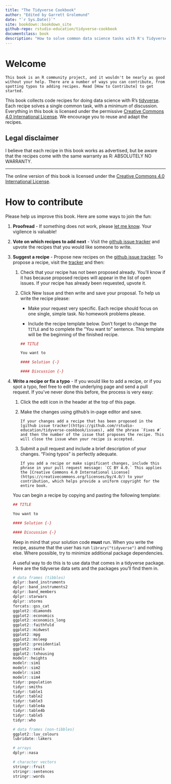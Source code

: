 ```yaml
--- 
title: "The Tidyverse Cookbook"
author: "Edited by Garrett Grolemund"
date: "`r Sys.Date()`"
site: bookdown::bookdown_site
github-repo: rstudio-education/tidyverse-cookbook
documentclass: book
description: "How to solve common data science tasks with R's Tidyverse"
---
```


# Welcome {-}

```block2
This book is an R community project, and it wouldn't be nearly as good without your help. There are a number of ways you can contribute, from spotting typos to adding recipes. Read [How to Contribute] to get started.
```

This book collects code recipes for doing data science with R's [tidyverse](#what-is-the-tidyverse). Each recipe solves a single common task, with a minimum of discussion. Everything in this book is licensed under the permissive [Creative Commons 4.0 International License](https://creativecommons.org/licenses/by/4.0/). We encourage you to reuse and adapt the recipes.
   
## Legal disclaimer {-}

I believe that each recipe in this book works as advertised, but be aware that the recipes come with the same warranty as R: ABSOLUTELY NO WARRANTY. 

***

The online version of this book is licensed under the [Creative Commons 4.0 International License](https://creativecommons.org/licenses/by/4.0/).

# How to contribute {-}

Please help us improve this book. Here are some ways to join the fun: 

1. **Proofread** - If something does not work, please 
  [let me know](https://github.com/rstudio-education/tidyverse-cookbook/issues). Your vigilence is valuable!
  
1. **Vote on which recipes to add next** - Visit the [github issue tracker](https://github.com/rstudio-education/tidyverse-cookbook/issues) and upvote the recipes that you would like someone to write.

1. **Suggest a recipe** - Propose new recipes on the [github issue tracker](https://github.com/rstudio-education/tidyverse-cookbook/issues). To propose a recipe, visit the [tracker](https://github.com/rstudio-education/tidyverse-cookbook/issues) and then:
    
    1. Check that your recipe has not been proposed already. You'll know if it has because proposed recipes will appear in the list of open issues. If your recipe has already been requested, upvote it.
    
    2. Click New Issue and then write and save your proposal. To help us write the recipe please:
    
        * Make your request very specific. Each recipe should focus on one single, simple task. No homework problems please.
    
        * Include the recipe template below. Don't forget to change the `TITLE` and to complete the "You want to" sentence. This template will be the beginning of the finished recipe.
    
        ```r
        ## TITLE
        
        You want to
        
        #### Solution {-}
        
        #### Discussion {-}
        ```

1. **Write a recipe or fix a typo** - If you would like to add a recipe, or if you spot a typo, feel free to edit the underlying page and send a pull request. If you've never done this before, the process is very easy: 
  
    1. Click the edit icon in the header at the top of this page.
      
    2. Make the changes using github's in-page editor and save.

         ```block2
         If your changes add a recipe that has been proposed in the [github issue tracker](https://github.com/rstudio-education/tidyverse-cookbook/issues), add the phrase `Fixes #` and then the number of the issue that proposes the recipe. This will close the issue when your recipe is accepted.
         ```
    
    3. Submit a pull request and include a brief description of your changes. "Fixing typos" is perfectly adequate.
      
        ```block2
        If you add a recipe or make significant changes, include this phrase in your pull request message: `CC BY 4.0.` This applies the [Creative Commons 4.0 International License](https://creativecommons.org/licenses/by/4.0/) to your contribution, which helps provide a uniform copyright for the entire book.
        ```
    
    You can begin a recipe by copying and pasting the following template:

    ```r
    ## TITLE
    
    You want to
    
    #### Solution {-}
    
    #### Discussion {-}
    ```
        
    Keep in mind that your solution code **must** run. When you write the recipe, assume that the user has run `library("tidyverse")` and nothing else. Where possible, try to minimize additional package dependencies. 

    A useful way to do this is to use data that comes in a tidyverse package. Here are the tidyverse data sets and the packages you'll find them in.

    ```r
    # data frames (tibbles)
    dplyr::band_instruments
    dplyr::band_instruments2
    dplyr::band_members
    dplyr::starwars
    dplyr::storms
    forcats::gss_cat
    ggplot2::diamonds
    ggplot2::economics
    ggplot2::economics_long
    ggplot2::faithfuld
    ggplot2::midwest
    ggplot2::mpg
    ggplot2::msleep
    ggplot2::presidential
    ggplot2::seals
    ggplot2::txhousing
    modelr::heights
    modelr::sim1
    modelr::sim2
    modelr::sim3
    modelr::sim4
    tidyr::population
    tidyr::smiths
    tidyr::table1
    tidyr::table2
    tidyr::table3
    tidyr::table4a
    tidyr::table4b
    tidyr::table5
    tidyr::who
    
    # data frames (non-tibbles)
    ggplot2::luv_colours
    lubridate::lakers
    
    # arrays
    dplyr::nasa
    
    # character vectors
    stringr::fruit
    stringr::sentences
    stringr::words
    ```
